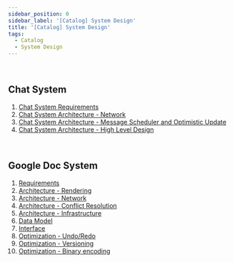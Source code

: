 ```yaml
---
sidebar_position: 0
sidebar_label: '[Catalog] System Design'
title: '[Catalog] System Design'
tags:
  - Catalog
  - System Design
---
```


<br />

## Chat System

1. [Chat System Requirements](./chat-system-requirements)
2. [Chat System Architecture - Network](./chat-system-architecture-network)
3. [Chat System Architecture - Message Scheduler and Optimistic Update](./chat-system-architecture-message-scheduler-and-optimistic-update)
4. [Chat System Architecture - High Level Design](./chat-system-architecture-high-level-design)

<br />

## Google Doc System

1. [Requirements](./google-doc-system-requirements)
2. [Architecture - Rendering](./google-doc-system-architecture-rendering)
3. [Architecture - Network](./google-doc-system-architecture-network)
4. [Architecture - Conflict Resolution](./google-doc-system-architecture-conflict-resolution)
5. [Architecture - Infrastructure](./google-doc-system-architecture-infrastructure)
6. [Data Model](./google-doc-system-data-model)
7. [Interface](./google-doc-system-interface)
8. [Optimization - Undo/Redo](./google-doc-system-optimization-undo-redo)
9. [Optimization - Versioning](./google-doc-system-optimization-versioning)
10. [Optimization - Binary encoding](./google-doc-system-optimization-binary-encoding)


<br />